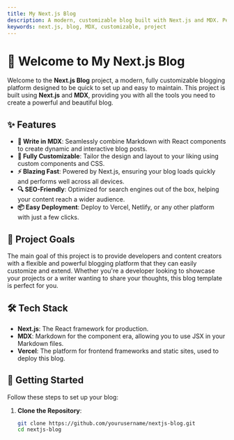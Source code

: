 ```yaml
---
title: My Next.js Blog
description: A modern, customizable blog built with Next.js and MDX. Perfect for developers and content creators who want to quickly set up a blog.
keywords: next.js, blog, MDX, customizable, project
---
```


# 🚀 Welcome to My Next.js Blog

Welcome to the **Next.js Blog** project, a modern, fully customizable blogging platform designed to be quick to set up and easy to maintain. This project is built using **Next.js** and **MDX**, providing you with all the tools you need to create a powerful and beautiful blog.

## ✨ Features

- **📝 Write in MDX**: Seamlessly combine Markdown with React components to create dynamic and interactive blog posts.
- **🎨 Fully Customizable**: Tailor the design and layout to your liking using custom components and CSS.
- **⚡ Blazing Fast**: Powered by Next.js, ensuring your blog loads quickly and performs well across all devices.
- **🔍 SEO-Friendly**: Optimized for search engines out of the box, helping your content reach a wider audience.
- **📦 Easy Deployment**: Deploy to Vercel, Netlify, or any other platform with just a few clicks.

## 🎯 Project Goals

The main goal of this project is to provide developers and content creators with a flexible and powerful blogging platform that they can easily customize and extend. Whether you're a developer looking to showcase your projects or a writer wanting to share your thoughts, this blog template is perfect for you.

## 🛠️ Tech Stack

- **Next.js**: The React framework for production.
- **MDX**: Markdown for the component era, allowing you to use JSX in your Markdown files.
- **Vercel**: The platform for frontend frameworks and static sites, used to deploy this blog.

## 🚧 Getting Started

Follow these steps to set up your blog:

1. **Clone the Repository**:
   ```bash
   git clone https://github.com/yourusername/nextjs-blog.git
   cd nextjs-blog
